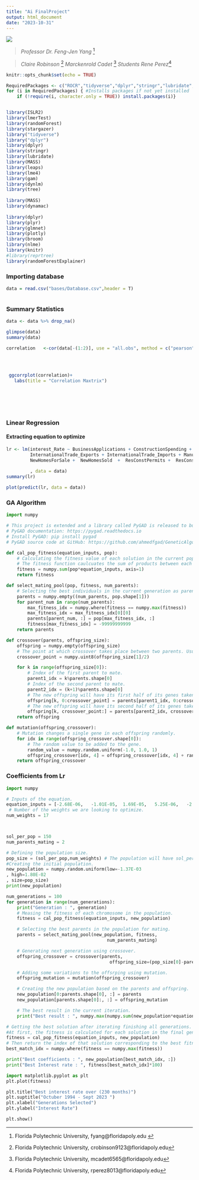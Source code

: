 ```yaml
---
title: "Ai FinalProject"
output: html_document
date: "2023-10-31"
---
```


![](https://external-content.duckduckgo.com/iu/?u=https%3A%2F%2Ftse1.mm.bing.net%2Fth%3Fid%3DOIP.pyUGZ-JSCxuLAPnKFvnJNAHaBu%26pid%3DApi&f=1&ipt=1bf7a7108e5456fa82bdf8126bc3fa2b6d808b399b946c20f0e1182e67c751aa&ipo=images)





> *Professor Dr. Feng-Jen Yang *^[Florida Polytechnic University, fyang@floridapoly.edu ]<br>

> *Claire Robinson *^[Florida Polytechnic University, crobinson9123@floridapoly.edu]
> *Marckenrold Cadet *^[Florida Polytechnic University, mcadet6565@floridapoly.edu]
> *Students Rene Perez*^[Florida Polytechnic University, rperez8013@floridapoly.edu]


```r
knitr::opts_chunk$set(echo = TRUE)
```




```r



RequiredPackages <- c("ROCR","tidyverse","dplyr","stringr","lubridate","ggcorrplot","factoextra", "dbscan", "cluster", 'caret', 'car', "MASS", "xfun","popbio","zoo", "doBy", "ISLR", "dynlm","lmerTest", "dynamac", "Deriv", "microbenchmark", "collapse", "leaps","stargazer", "lme4","lmerTest", "ISLR2", "glmnet", "gam", "tree", "randomForest", "plotly", "broom", "knitr","randomForestExplainer")
for (i in RequiredPackages) { #Installs packages if not yet installed
    if (!require(i, character.only = TRUE)) install.packages(i)}


library(ISLR2)
library(lmerTest)
library(randomForest)
library(stargazer)
library("tidyverse")
library("dplyr")
library(dplyr)
library(stringr)
library(lubridate)
library(MASS)
library(leaps)
library(lme4)
library(gam)
library(dynlm)
library(tree)
 
library(MASS)
library(dynamac)
 
library(dplyr)
library(plyr)
library(glmnet)
library(plotly)
library(broom)
library(nlme)
library(knitr)
#library(reprtree)
library(randomForestExplainer)
```

### Importing database

```r

data = read.csv("bases/Database.csv",header = T)



```

### Summary Statistics

```r


data <- data %>% drop_na()

glimpse(data)
summary(data)


```


```r



correlation   <-cor(data[-(1:2)], use = "all.obs", method = c("pearson"))
  
  

 
 ggcorrplot(correlation)+
   labs(title = "Correlation Maxtrix")

 


    
```

### Linear Regression
#### Extracting equation to optimize

```r
lr <- lm(interest_Rate ~ BusinessApplications + ConstructionSpending + DurableGoodsNewOrders +
         InternationalTrade_Exports + InternationalTrade_Imports + ManuInventories +  ManuNewOrders +
         NewHomesForSale +  NewHomesSold  +  ResConstPermits +  ResConstUnitsCompleted + ResConstUnitsStarted + RetailInventories + SalesForRetailAndFood + WholesaleInventories + consumerIndex + UNRATE
         
         , data = data)
summary(lr)
```


```r
plot(predict(lr, data = data))
```

### GA Algorithm

```python
import numpy

# This project is extended and a library called PyGAD is released to build the genetic algorithm.
# PyGAD documentation: https://pygad.readthedocs.io
# Install PyGAD: pip install pygad
# PyGAD source code at GitHub: https://github.com/ahmedfgad/GeneticAlgorithmPython

def cal_pop_fitness(equation_inputs, pop):
    # Calculating the fitness value of each solution in the current population.
    # The fitness function caulcuates the sum of products between each input and its corresponding weight.
    fitness = numpy.sum(pop*equation_inputs, axis=1)
    return fitness

def select_mating_pool(pop, fitness, num_parents):
    # Selecting the best individuals in the current generation as parents for producing the offspring of the next generation.
    parents = numpy.empty((num_parents, pop.shape[1]))
    for parent_num in range(num_parents):
        max_fitness_idx = numpy.where(fitness == numpy.max(fitness))
        max_fitness_idx = max_fitness_idx[0][0]
        parents[parent_num, :] = pop[max_fitness_idx, :]
        fitness[max_fitness_idx] = -99999999999
    return parents

def crossover(parents, offspring_size):
    offspring = numpy.empty(offspring_size)
    # The point at which crossover takes place between two parents. Usually it is at the center.
    crossover_point = numpy.uint8(offspring_size[1]/2)

    for k in range(offspring_size[0]):
        # Index of the first parent to mate.
        parent1_idx = k%parents.shape[0]
        # Index of the second parent to mate.
        parent2_idx = (k+1)%parents.shape[0]
        # The new offspring will have its first half of its genes taken from the first parent.
        offspring[k, 0:crossover_point] = parents[parent1_idx, 0:crossover_point]
        # The new offspring will have its second half of its genes taken from the second parent.
        offspring[k, crossover_point:] = parents[parent2_idx, crossover_point:]
    return offspring

def mutation(offspring_crossover):
    # Mutation changes a single gene in each offspring randomly.
    for idx in range(offspring_crossover.shape[0]):
        # The random value to be added to the gene.
        random_value = numpy.random.uniform(-1.0, 1.0, 1)
        offspring_crossover[idx, 4] = offspring_crossover[idx, 4] + random_value
    return offspring_crossover
```

### Coefficients from Lr

```python

import numpy

# Inputs of the equation.
equation_inputs = [-2.68E-06,	-1.01E-05,	1.69E-05,	5.25E-06,	-2.57E-05,	-2.18E-06,	4.08E-06,	1.80E-02,	3.08E-03,	-1.37E-03,	1.67E-03,	-4.44E-04,	1.69E-05,	2.28E-06,	-1.72E-05,	-2.99E+01,	-9.86E-02]
 # Number of the weights we are looking to optimize.
num_weights = 17




```



```python

sol_per_pop = 150
num_parents_mating = 2

```


```python

# Defining the population size.
pop_size = (sol_per_pop,num_weights) # The population will have sol_per_pop chromosome where each chromosome has num_weights genes.
#Creating the initial population.
new_population = numpy.random.uniform(low=-1.37E-03
, high=1.80E-02
, size=pop_size)
print(new_population)

num_generations = 100
for generation in range(num_generations):
    print("Generation : ", generation)
    # Measing the fitness of each chromosome in the population.
    fitness = cal_pop_fitness(equation_inputs, new_population)

    # Selecting the best parents in the population for mating.
    parents = select_mating_pool(new_population, fitness, 
                                      num_parents_mating)

    # Generating next generation using crossover.
    offspring_crossover = crossover(parents,
                                       offspring_size=(pop_size[0]-parents.shape[0], num_weights))

    # Adding some variations to the offsrping using mutation.
    offspring_mutation = mutation(offspring_crossover)

    # Creating the new population based on the parents and offspring.
    new_population[0:parents.shape[0], :] = parents
    new_population[parents.shape[0]:, :] = offspring_mutation

    # The best result in the current iteration.
    print("Best result : ", numpy.max(numpy.sum(new_population*equation_inputs, axis=1)))

# Getting the best solution after iterating finishing all generations.
#At first, the fitness is calculated for each solution in the final generation.
fitness = cal_pop_fitness(equation_inputs, new_population)
# Then return the index of that solution corresponding to the best fitness.
best_match_idx = numpy.where(fitness == numpy.max(fitness))

print("Best coefficients : ", new_population[best_match_idx, :])
print("Best Interest rate : ", fitness[best_match_idx]*100)


```

```python


import matplotlib.pyplot as plt
plt.plot(fitness)

plt.title("Best interest rate over (230 months)")
plt.suptitle("Octuber 1994 - Sept 2023 ")
plt.xlabel("Generations Selected") 
plt.ylabel("Interest Rate") 

plt.show()


```

